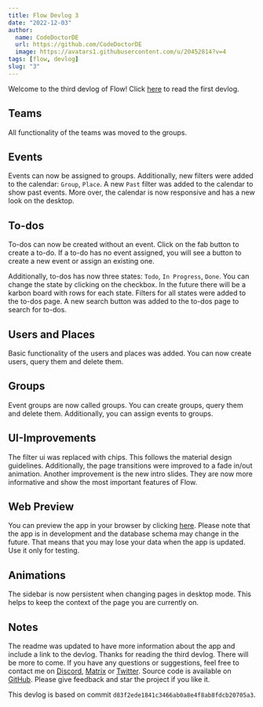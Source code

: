```yaml
---
title: Flow Devlog 3
date: "2022-12-03"
author:
  name: CodeDoctorDE
  url: https://github.com/CodeDoctorDE
  image: https://avatars1.githubusercontent.com/u/20452814?v=4
tags: [flow, devlog]
slug: "3"
---
```


Welcome to the third devlog of Flow!
Click [here](/flow/devlog/1) to read the first devlog.

## Teams

All functionality of the teams was moved to the groups.

## Events

Events can now be assigned to groups.
Additionally, new filters were added to the calendar: `Group`, `Place`. A new `Past` filter was added to the calendar to show past events.
More over, the calendar is now responsive and has a new look on the desktop.

## To-dos

To-dos can now be created without an event. Click on the fab button to create a to-do. If a to-do has no event assigned, you will see a button to create a new event or assign an existing one.

Additionally, to-dos has now three states: `Todo`, `In Progress`, `Done`. You can change the state by clicking on the checkbox.
In the future there will be a karbon board with rows for each state.
Filters for all states were added to the to-dos page. A new search button was added to the to-dos page to search for to-dos.

## Users and Places

Basic functionality of the users and places was added. You can now create users, query them and delete them.

## Groups

Event groups are now called groups. You can create groups, query them and delete them. Additionally, you can assign events to groups.

## UI-Improvements

The filter ui was replaced with chips. This follows the material design guidelines.
Additionally, the page transitions were improved to a fade in/out animation.
Another improvement is the new intro slides. They are now more informative and show the most important features of Flow.

## Web Preview

You can preview the app in your browser by clicking [here](https://flow-l4vpzboz6-linwood.vercel.app).
Please note that the app is in development and the database schema may change in the future.
That means that you may lose your data when the app is updated. Use it only for testing.

## Animations

The sidebar is now persistent when changing pages in desktop mode.
This helps to keep the context of the page you are currently on.

## Notes

The readme was updated to have more information about the app and include a link to the devlog.
Thanks for reading the third devlog. There will be more to come.
If you have any questions or suggestions, feel free to contact me on [Discord](https://linwood.dev/discord), [Matrix](https://linwood.dev/matrix) or [Twitter](https://twitter.com/LinwoodDev).
Source code is available on [GitHub](https://github.com/LinwoodDev/Flow). Please give feedback and star the project if you like it.

This devlog is based on commit `d83f2ede1841c3466ab0a8e4f8ab8fdcb20705a3`.
